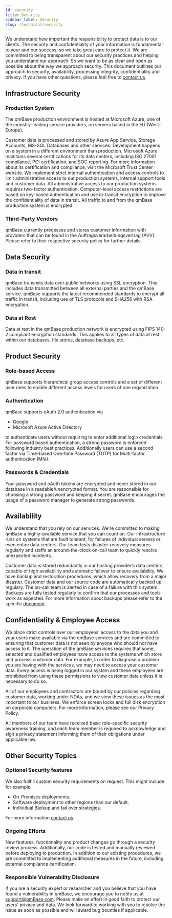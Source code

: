 ---
id: security
title: Security
sidebar_label: Security
slug: /technical/security
---

We understand how important the responsibility to protect data is to our clients.
The security and confidentiality of your information is fundamental to your and our success, so we take great care to protect it.
We are committed to being transparent about our security practices and helping you understand our approach.
So we want to be as clear and open as possible about the way we approach security.
This document outlines our approach to security, availability, processing integrity, confidentiality and privacy.
If you have other questions, please feel free to [contact us](mailto:support@qmbase.com).

## Infrastructure Security

### Production System

The qmBase production environment is hosted at Microsoft Azure, one of the industry-leading service providers, on servers based in the EU (West-Europe).

Customer data is processed and stored by Azure App Service, Storage Accounts, MS-SQL Databases and other services.
Development happens on a system in a different environment than production.
Microsoft Azure maintains several certifications for its data centers, including ISO 27001 compliance, PCI certification, and SOC reporting.
For more information about its certification and compliance, visit the Microsoft Trust Center website.
We implement strict internal authentication and access controls to limit administrative access to our production systems, internal support tools and customer data.
All administrative access to our production systems requires two-factor authentication.
Computer-level access restrictions are based on key-based authentication and use in-transit encryption to improve the confidentiality of data in transit.
All traffic to and from the qmBase production system is encrypted.

### Third-Party Vendors

qmBase currently processes and stores customer information with providers that can be found in <!-- this [list](/docs/technical/subprocessors) --> the Auftragsverarbeitungsvertrag (AVV).
Please refer to their respective security policy for further details.

## Data Security

### Data in transit

qmBase transmits data over public networks using SSL encryption. This includes data transmitted between all external parties and the qmBase service.
qmBase supports the latest recommended standards to encrypt all traffic in transit, including use of TLS protocols and SHA256 with RSA encryption.

### Data at Rest

Data at rest in the qmBase production network is encrypted using FIPS 140-2 compliant encryption standards. This applies to all types of data at rest within our databases, file stores, database backups, etc.

## Product Security

### Role-based Access

qmBase supports hierarchical group access controls and a set of different user roles to enable different access levels for users of one organization.

### Authentication

qmBase supports oAuth 2.0 authentication via

- Google
- Microsoft Azure Active Directory

to authenticate users without requiring to enter additional login credentials.
For password based authentication, a strong password is enforced following industry best practices.
Additionally users can use a second factor via Time-based One-time Password (TOTP) for Multi-factor authentication (Mfa).

### Passwords & Credentials

Your password and oAuth tokens are encrypted and never stored in our database in a readable/unencrypted format. You are responsible for choosing a strong password and keeping it secret.
qmBase encourages the usage of a password manager to generate strong passwords.

## Availability

We understand that you rely on our services. We're committed to making qmBase a highly-available service that you can count on.
Our infrastructure runs on systems that are fault tolerant, for failures of individual servers or even entire data centers.
Our team tests disaster-recovery measures regularly and staffs an around-the-clock on-call team to quickly resolve unexpected incidents.

Customer data is stored redundantly in our hosting provider’s data centers, capable of high availability and automatic failover to ensure availability.
We have backup and restoration procedures, which allow recovery from a major disaster. Customer data and our source code are automatically backed up regulary.
The on-call team is alerted in case of a failure with this system. Backups are fully tested regularly to confirm that our processes and tools work as expected.
For more information about backups please refer to the specific [document](/docs/technical/backup).

## Confidentiality & Employee Access

We place strict controls over our employees’ access to the data you and your users make available via the qmBase services and are committed to ensuring that customer data is not seen by anyone who should not have access to it.
The operation of the qmBase services requires that some, selected and qualified employees have access to the systems which store and process customer data.
For example, in order to diagnose a problem you are having with the services, we may need to access your customer data.
Every access is being logged in our system and these employees are prohibited from using these permissions to view customer data unless it is necessary to do so.

All of our employees and contractors are bound by our policies regarding customer data, working under NDAs, and we view these issues as the most important to our business.
We enforce screen locks and full disk encryption on corporate computers. For more information, please see our Privacy Policy.

All members of our team have received basic role-specific security awareness training, and each team member is required to acknowledge and sign a privacy statement informing them of their obligations under applicable law.

## Other Security Topics

### Optional Security features

We also fullfill custom security requirements on request. This might include for example

- On-Premises deployments.
- Software deployment to other regions than our default.
- Individual Backup and fail over strategies.

For more information [contact us](mailto:support@qmbase.com).

### Ongoing Efforts

New features, functionality and product changes go through a security review process.
Additionally, our code is tested and manually reviewed before deploying to production.
In addition to our existing procedures, we are committed to implementing additional measures in the future, including external compliance certification.

### Responsible Vulnerability Disclosure

If you are a security expert or researcher and you believe that you have found a vulnerability in qmBase, we encourage you to notify us at [support@qmBase.com](mailto:support@qmbase.com).
Please make an effort in good faith to protect our users' privacy and data. We look forward to working with you to resolve the issue as soon as possible and will award bug bounties if applicable.
